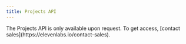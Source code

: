 ```yaml
---
title: Projects API
---
```


<Note>
  The Projects API is only available upon request. To get access, [contact
  sales](https://elevenlabs.io/contact-sales).
</Note>
